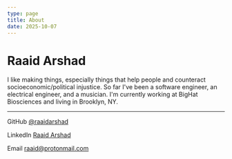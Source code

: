 ```yaml
---
type: page
title: About
date: 2025-10-07
---
```

# Raaid Arshad

I like making things, especially things that help people and counteract socioeconomic/political injustice. So far I've been a software engineer, an electrical engineer, and a musician. I'm currently working at BigHat Biosciences and living in Brooklyn, NY.

* * *

GitHub [@raaidarshad]([https://github.com/raaidarshad](https://github.com/raaidarshad))

LinkedIn [Raaid Arshad]([https://www.linkedin.com/in/raaid-arshad/](https://www.linkedin.com/in/raaid-arshad/))

Email [raaid@protonmail.com](mailto:raaid@protonmail.com)